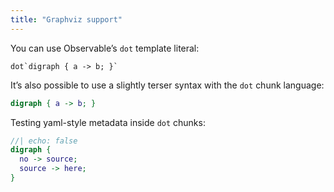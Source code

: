 ```yaml
---
title: "Graphviz support"
---
```


You can use Observable's `dot` template literal:

```ojs
dot`digraph { a -> b; }`
```

It's also possible to use a slightly terser syntax with the `dot` chunk language:

```dot
digraph { a -> b; }
```

Testing yaml-style metadata inside `dot` chunks:

```dot
//| echo: false
digraph { 
  no -> source; 
  source -> here; 
}
```
